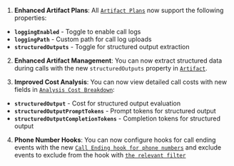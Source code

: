 1. **Enhanced Artifact Plans**: All [`Artifact Plans`](https://api.vapi.ai/api#:~:text=ArtifactPlan) now support the following properties:
- **`loggingEnabled`** - Toggle to enable call logs
- **`loggingPath`** - Custom path for call log uploads
- **`structuredOutputs`** - Toggle for structured output extraction

2. **Enhanced Artifact Management**: You can now extract structured data during calls with the new `structuredOutputs` property in [`Artifact`](https://api.vapi.ai/api#:~:text=Artifact).

3. **Improved Cost Analysis**: You can now view detailed call costs with new fields in [`Analysis Cost Breakdown`](https://api.vapi.ai/api#:~:text=AnalysisCostBreakdown):
- **`structuredOutput`** - Cost for structured output evaluation
- **`structuredOutputPromptTokens`** - Prompt tokens for structured output
- **`structuredOutputCompletionTokens`** - Completion tokens for structured output

4. **Phone Number Hooks**: You can now configure hooks for call ending events with the new [`Call Ending hook for phone numbers`](https://api.vapi.ai/api#:~:text=PhoneNumberHookCallEnding) and exclude events to exclude from the hook with [`the relevant filter`](https://api.vapi.ai/api#:~:text=PhoneNumberCallEndingHookFilter)
